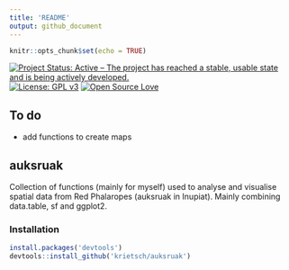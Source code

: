 ```yaml
---
title: 'README'
output: github_document
---
```


```r
knitr::opts_chunk$set(echo = TRUE)
```


[![Project Status: Active – The project has reached a stable, usable state and is being actively developed.](http://www.repostatus.org/badges/latest/active.svg)](http://www.repostatus.org/#active)
[![License: GPL v3](https://img.shields.io/badge/License-GPL%20v3-blue.svg)](https://www.gnu.org/licenses/gpl-3.0)
[![Open Source Love](https://badges.frapsoft.com/os/v2/open-source.png?v=103)](https://opensource.org/)


## To do

   * add functions to create maps


## auksruak

Collection of functions (mainly for myself) used to analyse and visualise spatial data from Red Phalaropes (auksruak in Inupiat). Mainly combining data.table, sf and ggplot2.

### Installation

```R
install.packages('devtools')
devtools::install_github('krietsch/auksruak')
```
